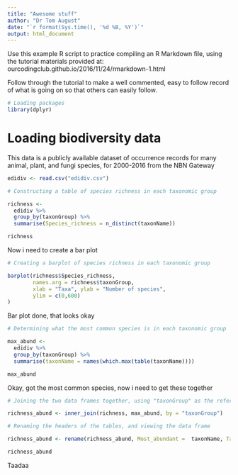 ```yaml
---
title: "Awesome stuff"
author: "Dr Tom August"
date: "`r format(Sys.time(), '%d %B, %Y')`"
output: html_document
---
```


Use this example R script to practice compiling an R Markdown file, using the tutorial materials provided at: ourcodingclub.github.io/2016/11/24/rmarkdown-1.html

Follow through the tutorial to make a well commented, easy to follow record of what is going on so that others can easily follow.

```r
# Loading packages
library(dplyr)
```

# Loading biodiversity data
This data is a publicly available dataset of occurrence records for many animal, plant, and fungi species, for 2000-2016 from the NBN Gateway

```r
edidiv <- read.csv("edidiv.csv")

# Constructing a table of species richness in each taxonomic group

richness <- 
  edidiv %>%
  group_by(taxonGroup) %>%
  summarise(Species_richness = n_distinct(taxonName))

richness
```

Now i need to create a bar plot

```r
# Creating a barplot of species richness in each taxonomic group

barplot(richness$Species_richness, 
        names.arg = richness$taxonGroup, 
        xlab = "Taxa", ylab = "Number of species", 
        ylim = c(0,600)
) 
```

Bar plot done, that looks okay

```r
# Determining what the most common species is in each taxonomic group 

max_abund <-
  edidiv %>%
  group_by(taxonGroup) %>%
  summarise(taxonName = names(which.max(table(taxonName))))

max_abund
```

Okay, got the most common species, now i need to get these together

```r
# Joining the two data frames together, using "taxonGroup" as the reference

richness_abund <- inner_join(richness, max_abund, by = "taxonGroup")

# Renaming the headers of the tables, and viewing the data frame

richness_abund <- rename(richness_abund, Most_abundant =  taxonName, Taxon = taxonGroup)

richness_abund
```

Taadaa